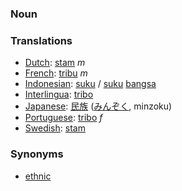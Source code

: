 === Noun ===

=== Translations ===
*[[Dutch]]: [[stam]] ''m''
*[[French]]: [[tribu]] ''m''
*[[Indonesian]]: [[suku]] / [[suku]] [[bangsa]]
*[[Interlingua]]: [[tribo]]
*[[Japanese]]: [[民族]] ([[みんぞく]], minzoku)
*[[Portuguese]]: [[tribo]] ''f''
*[[Swedish]]: [[stam]]

=== Synonyms ===
*[[ethnic]]